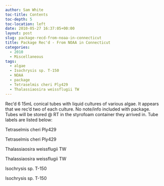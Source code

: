 ```yaml
---
author: Sam White
toc-title: Contents
toc-depth: 5
toc-location: left
date: 2010-05-27 16:37:05+00:00
layout: post
slug: package-recd-from-noaa-in-connecticut
title: Package Rec'd - From NOAA in Connecticut
categories:
  - 2010
  - Miscellaneous
tags:
  - algae
  - Isochrysis sp. T-150
  - NOAA
  - package
  - Tetraselmis cheri Ply429
  - Thalassiaosira weissflugii TW
---
```


Rec'd 6 15mL conical tubes with liquid cultures of various algae. It appears that we rec'd two of each culture. No note/info included with package. Tubes will be stored @ RT in the styrofoam container they arrived in. Tube labels are listed below:

Tetraselmis cheri Ply429

Tetraselmis cheri Ply429

Thalassiaosira weissflugii TW

Thalassiaosira weissflugii TW

Isochrysis sp. T-150

Isochrysis sp. T-150
